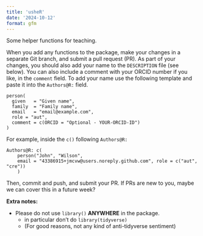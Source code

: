 ```yaml
---
title: 'usheR'
date: '2024-10-12'
format: gfm
---
```


<!-- Do not manually edit `README.md` -->
<!-- Edit the `README.qmd`, then render. -->
<!-- Also commit and push changes to this and the resulting README.md file. -->
<!-- This makes is easy to incorporate code examples later if we choose. -->

Some helper functions for teaching.

When you add any functions to the package, make your changes in a separate Git branch, and submit a pull request (PR).
As part of your changes, you should also add your name to the `DESCRIPTION` file (see below).
You can also include a comment with your ORCID number if you like, in the `comment` field.
To add your name use the following template and paste it into the `Authors@R:` field.

```
person(
  given   = "Given name",
  family  = "Family name",
  email   = "email@example.com",
  role = "aut",
  comment = c(ORCID = "Optional - YOUR-ORCID-ID")
)

```
For example, inside the `c()` following `Authors@R:`

```
Authors@R: c(
    person("John", "Wilson",
    email = "43386915+jmcvw@users.noreply.github.com", role = c("aut", "cre"))
    )
```


Then, commit and push, and submit your PR.
If PRs are new to you, maybe we can cover this in a future week?


__Extra notes:__

- Please do not use `library()` __ANYWHERE__ in the package.
    - in particular don't do `library(tidyverse)`
    - (For good reasons, not any kind of anti-tidyverse sentiment)
